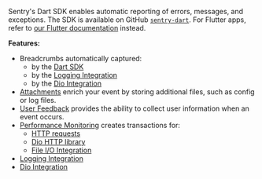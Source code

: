 <Note>

Sentry's Dart SDK enables automatic reporting of errors, messages, and exceptions. The SDK is available on GitHub [`sentry-dart`](https://github.com/getsentry/sentry-dart/). For Flutter apps, refer to [our Flutter documentation](/platforms/flutter) instead.

</Note>

**Features:**

- Breadcrumbs automatically captured:
  - by the [Dart SDK](/platforms/dart/enriching-events/breadcrumbs/#automatic-breadcrumbs)
  - by the [Logging Integration](/platforms/dart/configuration/integrations/logging)
  - by the [Dio Integration](/platforms/dart/configuration/integrations/dio/)
- [Attachments](/platforms/dart/enriching-events/attachments/) enrich your event by storing additional files, such as config or log files.
- [User Feedback](/platforms/dart/enriching-events/user-feedback/) provides the ability to collect user information when an event occurs.
- [Performance Monitoring](/product/performance/) creates transactions for:
  - [HTTP requests](/platforms/dart/configuration/integrations/http-integration/#performance-monitoring-for-http-requests)
  - [Dio HTTP library](/platforms/dart/configuration/integrations/dio/#performance-monitoring-for-http-requests)
  - [File I/O Integration](/platforms/dart/configuration/integrations/file/)
- [Logging Integration](/platforms/dart/configuration/integrations/logging)
- [Dio Integration](/platforms/dart/configuration/integrations/dio/)
